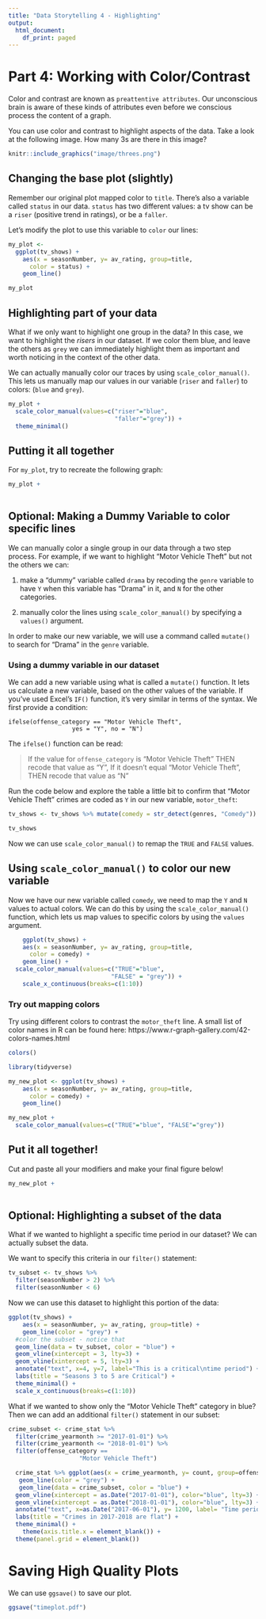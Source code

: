 ```yaml
---
title: "Data Storytelling 4 - Highlighting"
output:
  html_document:
    df_print: paged
---
```


# Part 4: Working with Color/Contrast

Color and contrast are known as `preattentive attributes`. Our unconscious brain is aware of these kinds of attributes even before we conscious process the content of a graph.

You can use color and contrast to highlight aspects of the data. Take a look at the following image. How many 3s are there in this image?

```r
knitr::include_graphics("image/threes.png")
```

## Changing the base plot (slightly)

Remember our original plot mapped color to `title`. There's also a variable called `status` in our data. `status` has two different values: a tv show can be a `riser` (positive trend in ratings), or be a `faller`.

Let's modify the plot to use this variable to `color` our lines:

```r
my_plot <- 
  ggplot(tv_shows) + 
    aes(x = seasonNumber, y= av_rating, group=title, 
      color = status) + 
    geom_line()

my_plot
```

## Highlighting part of your data

What if we only want to highlight one group in the data? In this case, we want to highlight the *risers* in our dataset. If we color them blue, and leave the others as `grey` we can immediately highlight them as important and worth noticing in the context of the other data.

We can actually manually color our traces by using `scale_color_manual()`. This lets us manually map our values in our variable (`riser` and `faller`) to colors: (`blue` and `grey`).

```r
my_plot + 
  scale_color_manual(values=c("riser"="blue",
                              "faller"="grey")) +
  theme_minimal()
```

## Putting it all together

For `my_plot`, try to recreate the following graph:

```r
my_plot +
  
```

## Optional: Making a Dummy Variable to color specific lines

We can manually color a single group in our data through a two step process. For example, if we want to highlight "Motor Vehicle Theft" but not the others we can:

1. make a "dummy" variable called `drama` by recoding the `genre` variable to have `Y` when this variable has "Drama" in it, and `N` for the other categories.

2. manually color the lines using `scale_color_manual()` by specifying a `values()` argument.

In order to make our new variable, we will use a command called `mutate()` to search for "Drama" in the `genre` variable.


### Using a dummy variable in our dataset

We can add a new variable using what is called a `mutate()` function. It lets us calculate a new variable, based on the other values of the variable. If you've used Excel's `IF()` function, it's very similar in terms of the syntax. We first provide a condition:

```
ifelse(offense_category == "Motor Vehicle Theft", 
                  yes = "Y", no = "N")
```

The `ifelse()` function can be read:

> If the value for `offense_category` is "Motor Vehicle Theft" THEN recode that value as "Y",
> If it doesn't equal "Motor Vehicle Theft", THEN recode that value as "N"

Run the code below and explore the table a little bit to confirm that "Motor Vehicle Theft" crimes are coded as `Y` in our new variable, `motor_theft`:

```r
tv_shows <- tv_shows %>% mutate(comedy = str_detect(genres, "Comedy")) 

tv_shows
```

Now we can use `scale_color_manual()` to remap the `TRUE` and `FALSE` values.

## Using `scale_color_manual()` to color our new variable

Now we have our new variable called `comedy`, we need to map the `Y` and `N` values to actual colors. We can do this by using the `scale_color_manual()` function, which lets us map values to specific colors by using the `values` argument.

```r
    ggplot(tv_shows) + 
    aes(x = seasonNumber, y= av_rating, group=title, 
      color = comedy) + 
    geom_line() + 
  scale_color_manual(values=c("TRUE"="blue", 
                             "FALSE" = "grey")) +
    scale_x_continuous(breaks=c(1:10))

```


### Try out mapping colors

Try using different colors to contrast the `motor_theft` line. A small list of color names in R can be found here: https://www.r-graph-gallery.com/42-colors-names.html

```r
colors()
```


```r
library(tidyverse)

my_new_plot <- ggplot(tv_shows) + 
    aes(x = seasonNumber, y= av_rating, group=title, 
      color = comedy) + 
    geom_line()

my_new_plot + 
  scale_color_manual(values=c("TRUE"="blue", "FALSE"="grey"))
```


## Put it all together!

Cut and paste all your modifiers and make your final figure below!

```r
my_new_plot +
  
```


## Optional: Highlighting a subset of the data

What if we wanted to highlight a specific time period in our dataset? We can actually subset the data. 

We want to specify this criteria in our `filter()` statement:

```r
tv_subset <- tv_shows %>%
  filter(seasonNumber > 2) %>%
  filter(seasonNumber < 6)
```

Now we can use this dataset to highlight this portion of the data:

```r

ggplot(tv_shows) + 
    aes(x = seasonNumber, y= av_rating, group=title) + 
    geom_line(color = "grey") +
  #color the subset - notice that 
  geom_line(data = tv_subset, color = "blue") +
  geom_vline(xintercept = 3, lty=3) +
  geom_vline(xintercept = 5, lty=3) +
  annotate("text", x=4, y=7, label="This is a critical\ntime period") +
  labs(title = "Seasons 3 to 5 are Critical") + 
  theme_minimal() + 
  scale_x_continuous(breaks=c(1:10))
```

What if we wanted to show only the "Motor Vehicle Theft" category in blue? Then we can add an additional `filter()` statement in our subset:

```r
crime_subset <- crime_stat %>%
  filter(crime_yearmonth >= "2017-01-01") %>%
  filter(crime_yearmonth <= "2018-01-01") %>%
  filter(offense_category == 
                    "Motor Vehicle Theft")

  crime_stat %>% ggplot(aes(x = crime_yearmonth, y= count, group=offense_category)) + 
   geom_line(color = "grey") +
   geom_line(data = crime_subset, color = "blue") +
  geom_vline(xintercept = as.Date("2017-01-01"), color="blue", lty=3) +
  geom_vline(xintercept = as.Date("2018-01-01"), color="blue", lty=3) +
  annotate("text", x=as.Date("2017-06-01"), y= 1200, label= "Time period\n of Interest") +
  labs(title = "Crimes in 2017-2018 are flat") +
  theme_minimal() +
    theme(axis.title.x = element_blank()) +
  theme(panel.grid = element_blank()) 

```

# Saving High Quality Plots

We can use `ggsave()` to save our plot.

```r
ggsave("timeplot.pdf")
```

